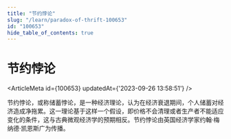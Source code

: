 ```yaml
---
title: "节约悖论"
slug: "/learn/paradox-of-thrift-100653"
id: "100653"
hide_table_of_contents: true
---
```



# 节约悖论

<ArticleMeta id={100653} updatedAt={'2023-09-26 13:58:51'} />
<div className='border-solid border-b border-t-0 my-4 border-[var(--ifm-color-gray-300)]' />

节约悖论，或称储蓄悖论，是一种经济理论，认为在经济衰退期间，个人储蓄对经济造成净拖累。这一理论基于这样一个假设，即价格不会清理或者生产者不能适应变化的条件，这与古典微观经济学的预期相反。节约悖论由英国经济学家约翰·梅纳德·凯恩斯广为传播。
